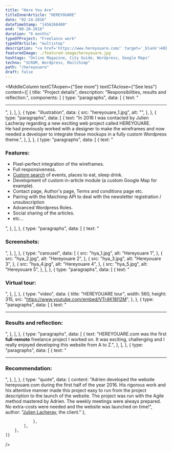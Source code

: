 ```yaml
---
title: "Here You Are"
titleInnerArticle: "HEREYOUARE"
date: "02-24-2016"
dateTimeStamp: "1456268400"
end: "08-28-2016"
duration: "6 months"
typeOfProject: "Freelance work"
typeOfArticle: "multistep"
description: "<a href='https://www.hereyouare.com/' target='_blank'>HEREYOUARE.com</a> is an online magazine that explores the deep connections between people, art and cities.<br><br>As a freelance developer I worked on driving this project to completion - operating on the frontend, backend and QA.<br><br><b>Key outcomes:</b><ul><li>Orchestrated the project development using the Agile, SCRUM methodology.</li><li>Code of the whole website with Wordpress.</li><li>Code of responsive newsletter and integration in Mailchimp</li></ul>"
featuredImage: ./featured-image/hereyouare.jpg
hashtags: "Online Magazine, City Guide, Wordpress, Google Maps"
techno: "SCRUM, Wordpress, Mailchimp"
path: "/hereyouare"
draft: false
---
```


<MiddleColumn
	textCTAopen={"See more"}
	textCTAclose={"See less"}
	content={[
		{
			title: "Project details",
			description: "Responsibilities, results and reflection.",
			components: [
				{
					type: "paragraphs",
					data: [
						{
							text: "<hr>",
						},
					],
				},
				{
					type: "illustration",
					data: {
						src: "hereyouare_1.jpg",
						alt: "",
					},
				},
				{
					type: "paragraphs",
					data: [
						{
							text: "In 2016 I was contacted by Julien Lacheray regarding a new exciting web project called HEREYOUARE.<br>He had previously worked with a designer to make the wireframes and now needed a developer to integrate these mockups in a fully custom Wordpress theme.",
						},
					],
				},
				{
					type: "paragraphs",
					data: [
						{
							text: "<h3>Features:</h3><ul><li>Pixel-perfect integration of the wireframes.</li><li>Full responsiveness.</li><li><a href='https://www.hereyouare.com/paris/guide' target='_blank'>Custom search</a> of events, places to eat, sleep drink.</li><li>Development of custom in-article module (a custom Google Map for example).</li><li>Contact page, Author's page, Terms and conditions page etc.</li><li>Pairing with the Maichimp API to deal with the newsletter registration / unsubscription</li><li>Advanced Wordpress Roles.</li><li>Social sharing of the articles.</li><li>etc...</li></ul>",
						},
					],
				},
				{
					type: "paragraphs",
					data: [
						{
							text: "<h3>Screenshots:</h3>",
						},
					],
				},
				{
					type: "carousel",
					data: [
						{
							src: "hya_1.jpg",
							alt: "Hereyouare 1",
						},
						{
							src: "hya_2.jpg",
							alt: "Hereyouare 2",
						},
						{
							src: "hya_3.jpg",
							alt: "Hereyouare 3",
						},
						{
							src: "hya_4.jpg",
							alt: "Hereyouare 4",
						},
						{
							src: "hya_5.jpg",
							alt: "Hereyouare 5",
						},
					],
				},
				{
					type: "paragraphs",
					data: [
						{
							text: "<h3>Virtual tour:</h3>",
						},
					],
				},
				{
					type: "video",
					data: {
						title: "HEREYOUARE tour",
						width: 560,
						height: 315,
						src: "https://www.youtube.com/embed/VTr4K18l12M",
					},
				},
				{
					type: "paragraphs",
					data: [
						{
							text: "<hr><h3>Results and reflection:</h3>",
						},
					],
				},
				{
					type: "paragraphs",
					data: [
						{
							text: "HEREYOUARE.com was the first <b>full-remote</b> freelance project I worked on. It was exciting, challenging and I really enjoyed developing this website from A to Z.",
						},
					],
				},
				{
					type: "paragraphs",
					data: [
						{
							text: "<hr><h3>Recommendation:</h3>",
						},
					],
				},
				{
					type: "quote",
					data: {
						content: "Adrien developed the website hereyouare.com during the first half of the year 2016. His rigorous work and his attentive manner made this project easy to run from the project description to the launch of the website. The project was run with the Agile method mastered by Adrien. The weekly meetings were always prepared. No extra-costs were needed and the website was launched on time!",
						author: "<a href='https://www.linkedin.com/in/julienlacheray' target='_blank'>Julien Lacheray</a>, the client."
					},
					
				},
			],
		},
	]}
/>